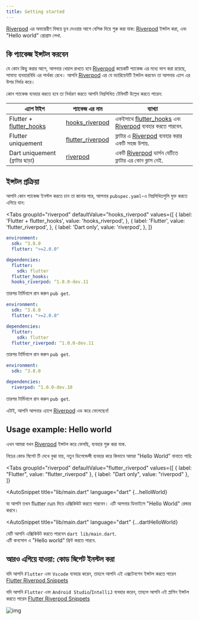 ```yaml
---
title: Getting started
---
```



[Riverpod] এর অভ্যন্তরীণ বিষয়ে ডুব দেওয়ার আগে বেসিক দিয়ে শুরু করা যাক:
[Riverpod] ইন্সটল করা, এবং "Hello world" প্রোগ্রাম লেখা.


## কি প্যাকেজ ইন্সটল করবেন

যে কোন কিছু করার আগে, আপনার খেয়াল রাখতে হবে [Riverpod] কয়েকটি প্যাকেজ এর মধ্যে ভাগ করা রয়েছে, সামান্য ব্যবহারবিধি এর পার্থক্য রেখে। আপনি [Riverpod] এর যে ভ্যারিয়েন্টটি ইন্সটল করবেন তা আপনার এ্যাপ এর উপর নির্ভর করে।


কোন প্যাকেজ ব্যবহার করতে হবে তা নির্ধারণ করতে আপনি নিম্নলিখিত টেবিলটি উল্লেখ করতে পারেন:

| এ্যাপ টাইপ             | প্যাকেজ এর নাম                                                              | ব্যাখ্যা                                                     |
| ------------------------------ | ---------------------------------------------------------------------------------- | -------------------------------------------------------------- |
| Flutter + [flutter_hooks]      | [hooks_riverpod]                                                                   | একইসাথে [flutter_hooks] এবং [Riverpod] ব্যবহার করতে পারবেন. |
| Flutter uniquement             | [flutter_riverpod]                                                                 | ফ্লাটার এ [Riverpod] ব্যবহার করার একটি সহজ উপায়.            |
| Dart uniquement (ফ্লাটার ছাড়া) | [riverpod](https://github.com/rrousselGit/riverpod/tree/master/packages/riverpod) | একটি [Riverpod] ভার্সন যেটিতে ফ্লাটার এর কোন ক্লাস নেই.               |


## ইন্সটল প্রক্রিয়া

আপনি কোন প্যাকেজ ইনস্টল করতে চান তা জানার পরে, আপনার `pubspec.yaml`-এ নিম্নলিখিতগুলি যুক্ত করতে এগিয়ে যান:

<Tabs
  groupId="riverpod"
  defaultValue="hooks_riverpod"
  values={[
    { label: 'Flutter + flutter_hooks', value: 'hooks_riverpod', },
    { label: 'Flutter', value: 'flutter_riverpod', },
    { label: 'Dart only', value: 'riverpod', },
  ]}
>
<TabItem value="hooks_riverpod">

```yaml title="pubspec.yaml"
environment:
  sdk: ^3.8.0
  flutter: ">=2.0.0"

dependencies:
  flutter:
    sdk: flutter
  flutter_hooks:
  hooks_riverpod: ^1.0.0-dev.11
```

তারপর টার্মিনালে রান করুন `pub get`.

</TabItem>
<TabItem value="flutter_riverpod">

```yaml title="pubspec.yaml"
environment:
  sdk: ^3.8.0
  flutter: ">=2.0.0"

dependencies:
  flutter:
    sdk: flutter
  flutter_riverpod: ^1.0.0-dev.11
```

তারপর টার্মিনালে রান করুন `pub get`.

</TabItem>
<TabItem value="riverpod">

```yaml title="pubspec.yaml"
environment:
  sdk: ^3.8.0

dependencies:
  riverpod: ^1.0.0-dev.10
```
তারপর টার্মিনালে রান করুন `pub get`.

</TabItem>
</Tabs>

এটাই, আপনি আপনার এ্যাপে [Riverpod] এড করে ফেলেছেন!

## Usage example: Hello world

এখন আমরা যখন [Riverpod] ইন্সটল করে ফেলছি, ব্যবহার শুরু করা যাক.

নিচের কোড স্নিপেট টি দেখে বুঝা যায়, নতুন ডিপেন্ডেন্সী ব্যবহার করে কিভাবে আমরা "Hello World" বানাতে পারি:


<Tabs
  groupId="riverpod"
  defaultValue="flutter_riverpod"
  values={[
    { label: "Flutter", value: "flutter_riverpod" },
    { label: "Dart only", value: "riverpod" },
  ]}
>
<TabItem value="flutter_riverpod">

<AutoSnippet
  title="lib/main.dart"
  language="dart"
  {...helloWorld}
></AutoSnippet>

যা আপনি তখন flutter run দিয়ে এক্সিকিউট করতে পারবেন।
এটি আপনার ডিভাইসে "Hello World" রেন্ডার করবে।

</TabItem>
<TabItem value="riverpod">

<AutoSnippet
  title="lib/main.dart"
  language="dart"
  {...dartHelloWorld}
></AutoSnippet>

যেটি আপনি এক্সিকিউট করতে পারবেন `dart lib/main.dart`.  
এটি কনসোল এ "Hello world" প্রিন্ট করতে পারবে.

</TabItem>
</Tabs>


## আরও এগিয়ে যাওয়া: কোড স্নিপেট ইনস্টল করা

যদি আপনি `Flutter` এবং  `Vscode` ব্যবহার করেন, তাহলে আপনি এই এক্সটেনশেন ইন্সটল করতে পারেন  [Flutter Riverpod Snippets](https://marketplace.visualstudio.com/items?itemName=robert-brunhage.flutter-riverpod-snippets)

যদি আপনি `Flutter` এবং  `Android Studio`/`IntelliJ` ব্যবহার করেন, তাহলে আপনি এই প্লাগিন ইন্সটল করতে পারেন [Flutter Riverpod Snippets](https://plugins.jetbrains.com/plugin/14641-flutter-riverpod-snippets)

![img](/img/snippets/greetingProvider.gif)

[riverpod]: https://github.com/rrousselgit/riverpod
[hooks_riverpod]: https://pub.dev/packages/hooks_riverpod
[flutter_riverpod]: https://pub.dev/packages/flutter_riverpod
[flutter_hooks]: https://github.com/rrousselGit/flutter_hooks

